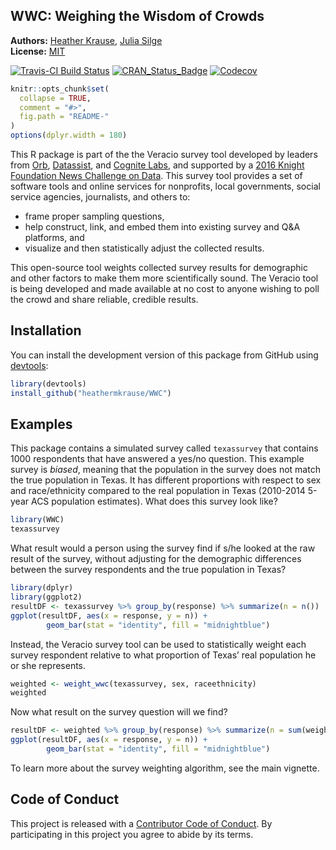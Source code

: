<!-- README.md is generated from README.Rmd. Please edit that file -->

WWC: Weighing the Wisdom of Crowds
----------------------------------

**Authors:** [Heather Krause](http://idatassist.com/), [Julia Silge](http://juliasilge.com/)<br/>
**License:** [MIT](https://opensource.org/licenses/MIT)

[![Travis-CI Build Status](https://travis-ci.org/heathermkrause/WWC.svg?branch=master)](https://travis-ci.org/heathermkrause/WWC)
[![CRAN_Status_Badge](http://www.r-pkg.org/badges/version/WWC)](https://cran.r-project.org/package=WWC)
[![Codecov](https://codecov.io/gh/heathermkrause/WWC/branch/master/graph/badge.svg)](https://codecov.io/gh/heathermkrause/WWC)



```r
knitr::opts_chunk$set(
  collapse = TRUE,
  comment = "#>",
  fig.path = "README-"
)
options(dplyr.width = 180)
```

This R package is part of the the Veracio survey tool developed by leaders from [Orb](http://www.orbmedia.org/), [Datassist](http://idatassist.com/), and [Cognite Labs](http://www.cognitelabs.com/), and supported by a [2016 Knight Foundation News Challenge on Data](http://idatassist.com/knight/). This survey tool provides a set of software tools and online services for nonprofits, local governments, social service agencies, journalists, and others to:

- frame proper sampling questions,
- help construct, link, and embed them into existing survey and Q&A platforms, and 
- visualize and then statistically adjust the collected results.

This open-source tool weights collected survey results for demographic and other factors to make them more scientifically sound. The Veracio tool is being developed and made available at no cost to anyone wishing to poll the crowd and share reliable, credible results.

## Installation

You can install the development version of this package from GitHub using [devtools](https://github.com/hadley/devtools):

```r
library(devtools)
install_github("heathermkrause/WWC")
```

## Examples

This package contains a simulated survey called `texassurvey` that contains 1000 respondents that have answered a yes/no question. This example survey is *biased*, meaning that the population in the survey does not match the true population in Texas. It has different proportions with respect to sex and race/ethnicity compared to the real population in Texas (2010-2014 5-year ACS population estimates). What does this survey look like?

```r
library(WWC)
texassurvey
```

What result would a person using the survey find if s/he looked at the raw result of the survey, without adjusting for the demographic differences between the survey respondents and the true population in Texas?

```r
library(dplyr)
library(ggplot2)
resultDF <- texassurvey %>% group_by(response) %>% summarize(n = n())
ggplot(resultDF, aes(x = response, y = n)) +
        geom_bar(stat = "identity", fill = "midnightblue")
```

Instead, the Veracio survey tool can be used to statistically weight each survey respondent relative to what proportion of Texas' real population he or she represents.

```r
weighted <- weight_wwc(texassurvey, sex, raceethnicity)
weighted
```

Now what result on the survey question will we find?

```r
resultDF <- weighted %>% group_by(response) %>% summarize(n = sum(weight))
ggplot(resultDF, aes(x = response, y = n)) +
        geom_bar(stat = "identity", fill = "midnightblue")
```

To learn more about the survey weighting algorithm, see the main vignette.

## Code of Conduct

This project is released with a [Contributor Code of Conduct](CONDUCT.md). By participating in this project you agree to abide by its terms.
